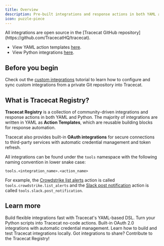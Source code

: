 ```yaml
---
title: Overview
description: Pre-built integrations and response actions in both YAML and Python.
icon: puzzle-piece
---
```



<Tip>
  All integrations are open source in the [Tracecat GitHub repository](https://github.com/TracecatHQ/tracecat).

  - View YAML action templates [here](https://github.com/TracecatHQ/tracecat/tree/main/packages/tracecat-registry/tracecat_registry/templates).
  - View Python integrations [here](https://github.com/TracecatHQ/tracecat/tree/main/registry/tracecat_registry/integrations).
</Tip>

<ContributingCTA />

## Before you begin

Check out the [custom integrations](/tutorials/custom-integrations) tutorial to learn how to configure and sync custom integrations from a private Git repository into Tracecat.

## What is Tracecat Registry?

**Tracecat Registry** is a collection of community-driven integrations and response actions in both YAML and Python.
The majority of integrations are written in YAML as **Action Templates**, which are reusable building blocks for response automation.

Tracecat also provides built-in **OAuth integrations** for secure connections to third-party services with automatic credential management and token refresh.

All integrations can be found under the `tools` namespace with the following naming convention in lower snake case:

```
tools.<integration_name>.<action_name>
```

For example, the [Crowdstrike list alerts](https://github.com/TracecatHQ/tracecat/blob/main/packages/tracecat-registry/tracecat_registry/templates/detect/list_alerts/crowdstrike_alerts.yml)
action is called `tools.crowdstrike.list_alerts` and the [Slack post notification](https://github.com/TracecatHQ/tracecat/blob/main/packages/tracecat-registry/tracecat_registry/templates/notify/post_notification/slack.yml)
action is called `tools.slack.post_notification`.

## Learn more

<CardGroup cols={2}>
  <Card title="Action Templates" icon="file-code" href="/integrations/action-templates">
    Build flexible integrations fast with Tracecat's YAML-based DSL.
  </Card>
  <Card title="Python UDFs" icon="python" href="/integrations/python-udfs">
    Turn your Python scripts into Tracecat no-code actions.
  </Card>
  <Card title="OAuth Integrations" icon="key" href="/integrations/oauth-integrations">
    Built-in OAuth 2.0 integrations with automatic credential management.
  </Card>
  <Card title="Local Development" icon="terminal" href="/integrations/development">
    Learn how to build and test Tracecat integrations locally.
  </Card>
  <Card title="Contributing" icon="github" href="https://github.com/TracecatHQ/tracecat/blob/main/CONTRIBUTING.md">
    Got integrations to share? Contribute to the Tracecat Registry!
  </Card>
</CardGroup>
